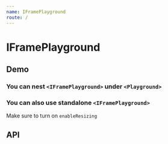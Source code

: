 ```yaml
---
name: IFramePlayground
route: /
---
```




# IFramePlayground

## Demo

### You can nest `<IFramePlayground>` under `<Playground>`

<Playground>
  <TestComponent title="Not Using IFramePlayground" />
  <IFramePlayground>
    <TestComponent title="Using IFramePlayground" />
  </IFramePlayground>
</Playground>

### You can also use standalone `<IFramePlayground>`

Make sure to turn on `enableResizing`

<IFramePlayground enableResizing>
  <TestComponent title="Using IFramePlayground" />
</IFramePlayground>

## API

<PropsTable of={IFramePlayground} />
